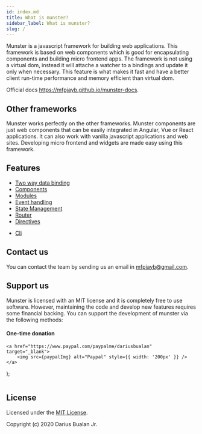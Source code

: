 ```yaml
---
id: index.md
title: What is munster?
sidebar_label: What is munster?
slug: /
---
```


Munster is a javascript framework for building web applications.
This framework is based on web components which is good for encapsulating components and building micro frontend apps.
The framework is not using a virtual dom,
instead it will attache a watcher to a bindings and update it only when necessary.
This feature is what makes it fast and have a better client run-time performance and memory efficient than virtual dom.

Official docs https://mfpjayb.github.io/munster-docs.

## Other frameworks

Munster works perfectly on the other frameworks.
Munster components are just web components that can be easily integrated in Angular, Vue or React applications.
It can also work with vanilla javascript applications and web sites.
Developing micro frontend and widgets are made easy using this framework.

## Features

* [Two way data binding](/docs/component#data-binding)
* [Components](/docs/component)
* [Modules](/docs/module)
* [Event handling](/docs/component#event-binding)
* [State Management](/docs/store)
* [Router](/docs/router)
* [Directives](/docs/component#custom-directives)
<!-- * Developer tools -->
* [Cli](/docs/cli-installation)

## Contact us

You can contact the team by sending us an email in [mfpjayb@gmail.com](mailto:mfpjayb@gmail.com).

## Support us

Munster is licensed with an MIT license and it is completely free to use software.
However, maintaining the code and develop new features requires some financial backing.
You can support the development of munster via the following methods:

#### One-time donation


    <a href="https://www.paypal.com/paypalme/dariusbualan" target="_blank">
        <img src={paypalImg} alt="Paypal" style={{ width: '200px' }} />
    </a>
);

<Image />

<!-- #### Recurring donations -->

## License

Licensed under the [MIT License](../LICENSE).

Copyright (c) 2020 Darius Bualan Jr.

